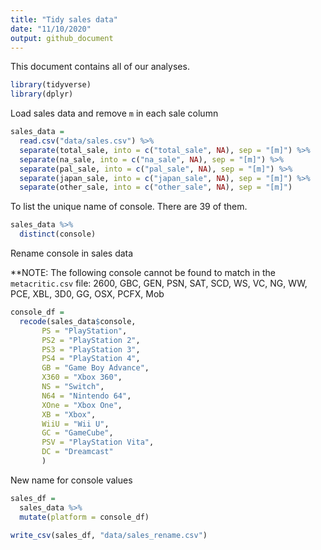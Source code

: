```yaml
---
title: "Tidy sales data"
date: "11/10/2020"
output: github_document
---
```


This document contains all of our analyses.

```r
library(tidyverse)
library(dplyr)

```


Load sales data and remove `m` in each sale column

```r
sales_data = 
  read.csv("data/sales.csv") %>% 
  separate(total_sale, into = c("total_sale", NA), sep = "[m]") %>% 
  separate(na_sale, into = c("na_sale", NA), sep = "[m]") %>% 
  separate(pal_sale, into = c("pal_sale", NA), sep = "[m]") %>% 
  separate(japan_sale, into = c("japan_sale", NA), sep = "[m]") %>% 
  separate(other_sale, into = c("other_sale", NA), sep = "[m]")

```


To list the unique name of console.
There are 39 of them. 
```r
sales_data %>% 
  distinct(console)
```


Rename console in sales data

**NOTE: The following console cannot be found to match in the `metacritic.csv` file: 2600, GBC, GEN, PSN, SAT, SCD, WS, VC, NG, WW, PCE, XBL, 3D0, GG, OSX, PCFX, Mob


```r
console_df = 
  recode(sales_data$console, 
       PS = "PlayStation",
       PS2 = "PlayStation 2",
       PS3 = "PlayStation 3",
       PS4 = "PlayStation 4",
       GB = "Game Boy Advance",
       X360 = "Xbox 360",
       NS = "Switch",
       N64 = "Nintendo 64",
       XOne = "Xbox One",
       XB = "Xbox",
       WiiU = "Wii U",
       GC = "GameCube",
       PSV = "PlayStation Vita",
       DC = "Dreamcast"
       )
```

New name for console values
```r
sales_df = 
  sales_data %>% 
  mutate(platform = console_df)

write_csv(sales_df, "data/sales_rename.csv")
```


